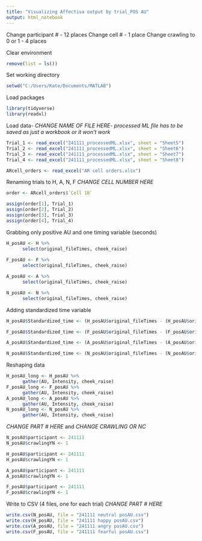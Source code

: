---
title: "Visualizing Affectiva output by trial_POS AU"
output: html_notebook
---

Change participant # - 12 places
Change cell # - 1 place
Change crawling to 0 or 1 - 4 places

Clear environment
```{r}
remove(list = ls())
```

Set working directory
```{r}
setwd("C:/Users/Kate/Documents/MATLAB")
```

Load packages
```{r load-packages, message = FALSE}
library(tidyverse)
library(readxl)
```

Load data- *CHANGE NAME OF FILE HERE- processed ML file has to be saved as just a workbook or it won't work*
```{r load-data}
Trial_1 <- read_excel("241111_processedML.xlsx", sheet = "Sheet5")
Trial_2 <- read_excel("241111_processedML.xlsx", sheet = "Sheet6")
Trial_3 <- read_excel("241111_processedML.xlsx", sheet = "Sheet7")
Trial_4 <- read_excel("241111_processedML.xlsx", sheet = "Sheet8")

ARcell_orders <- read_excel("AR cell orders.xlsx")
```

Renaming trials to H, A, N, F *CHANGE CELL NUMBER HERE*
```{r}
order <- ARcell_orders$`Cell 18`

assign(order[1], Trial_1)
assign(order[2], Trial_2)
assign(order[3], Trial_3)
assign(order[4], Trial_4)
```

Grabbing only positive AU and one timing variable (seconds)
```{r}
H_posAU <- H %>%
      select(original_fileTimes, cheek_raise)
      
F_posAU <- F %>%
      select(original_fileTimes, cheek_raise)

A_posAU <- A %>%
      select(original_fileTimes, cheek_raise)

N_posAU <- N %>%
      select(original_fileTimes, cheek_raise)
```

Adding standardized time variable
```{r}
H_posAU$Standardized_time <- (H_posAU$original_fileTimes - (H_posAU$original_fileTimes[1]))

F_posAU$Standardized_time <- (F_posAU$original_fileTimes - (F_posAU$original_fileTimes[1]))

A_posAU$Standardized_time <- (A_posAU$original_fileTimes - (A_posAU$original_fileTimes[1]))

N_posAU$Standardized_time <- (N_posAU$original_fileTimes - (N_posAU$original_fileTimes[1]))
```


Reshaping data
```{r}
H_posAU_long <- H_posAU %>%
      gather(AU, Intensity, cheek_raise)
F_posAU_long <- F_posAU %>%
      gather(AU, Intensity, cheek_raise)
A_posAU_long <- A_posAU %>%
      gather(AU, Intensity, cheek_raise)
N_posAU_long <- N_posAU %>%
      gather(AU, Intensity, cheek_raise)
```


*CHANGE PART # HERE* and *CHANGE CRAWLING OR NC*
```{r}
N_posAU$participant <- 241111
N_posAU$crawlingYN <- 1

H_posAU$participant <- 241111
H_posAU$crawlingYN <- 1

A_posAU$participant <- 241111
A_posAU$crawlingYN <- 1

F_posAU$participant <- 241111
F_posAU$crawlingYN <- 1

```

Write to CSV (4 files, one for each trial) *CHANGE PART # HERE*
```{r}
write.csv(N_posAU, file = "241111 neutral posAU.csv")
write.csv(H_posAU, file = "241111 happy posAU.csv")
write.csv(A_posAU, file = "241111 angry posAU.csv")
write.csv(F_posAU, file = "241111 fearful posAU.csv")
```